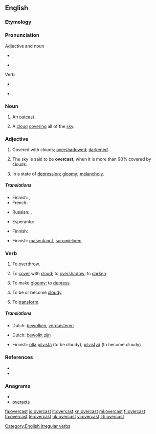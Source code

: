 {{wikipedia|dab=overcast (disambiguation)|overcast}}
==English==

===Etymology===
{{compound|over|cast}}

===Pronunciation===
;Adjective and noun
* {{a|UK}} {{IPA|/ˈəʊvə(ɹ).kæst/}}, {{SAMPA|/"@Uv@(r).k{st/}}
*: {{audio|en-uk-overcast.ogg|Audio (UK)}}
* {{a|US}} {{IPA|/ˈɔʊvɚ.kæst/}}, {{SAMPA|/"OUv@`.k{st/}}

;Verb
* {{a|UK}} {{IPA|/əʊvə(ɹ)ˈkæst/}}, {{SAMPA|/@Uv@(r)"k{st/}}
*: {{rhymes|æst}}
* {{a|US}} {{IPA|/ɔʊvɚˈkæst/}}, {{SAMPA|/OUv@`"k{st/}}
*: {{rhymes|æst}}

===Noun===
{{en-noun}}

# {{obsolete}} An [[outcast]].
# A [[cloud]] [[cover]]ing all of the [[sky]].

===Adjective===
{{en-adj}}

# Covered with clouds; [[overshadow]]ed; [[darken]]ed.
# {{meteorology}} The sky is said to be '''overcast''', when it is more than 90% covered by clouds.
# In a state of [[depression]]; [[gloomy]]; [[melancholy]].

=====Translations=====
{{trans-top|covered with clouds; overshadowed; darkened}}
* Finnish: {{t-|fi|pilvinen}}, {{t+|fi|synkkä}}
* French: {{t+|fr|nuageux}}
{{trans-mid}}
* Russian: {{t|ru|облачный}}, {{t+|ru|пасмурный}}
{{trans-bottom}}

{{trans-top|meteorological term}}
* Esperanto: {{t-|eo|nuboplena|xs=Esperanto}}
{{trans-mid}}
* Finnish: {{t-|fi|pilvinen}}
{{trans-bottom}}

{{trans-top|in a state of depression; gloomy; melancholy}}
* Finnish: [[masentunut]], [[surumielinen]]
{{trans-mid}}
{{trans-bottom}}

===Verb===
{{en-verb|overcasts|overcasting|overcast}}

# {{context|transitive|obsolete}} To [[overthrow]].
# {{transitive}} To [[cover]] with [[cloud]]; to [[overshadow]]; to [[darken]].
# {{transitive}} To make [[gloomy]]; to [[depress]].
# {{context|intransitive|obsolete}} To be or become [[cloudy]].
# {{context|transitive|obsolete}} To [[transform]].

=====Translations=====
{{trans-top|to cover with cloud; to overshadow; to darken}}
* Dutch: [[bewolken]], [[verduisteren]]
{{trans-mid}}
{{trans-bottom}}

{{trans-top|to be cloudy}}
* Dutch: [[bewolkt]] [[zijn]]
{{trans-mid}}
* Finnish: [[olla]] [[pilvinen|pilvistä]] (to be cloudy), [[pilvistyä]] (to become cloudy)
{{trans-bottom}}

===References===
* {{R:Century 1911}}
* {{R:Webster 1913}}

===Anagrams===
* {{alphagram|aceorstv}}
* [[overacts#English|overacts]]

[[Category:English irregular verbs]]

[[fa:overcast]]
[[io:overcast]]
[[it:overcast]]
[[kn:overcast]]
[[ml:overcast]]
[[fi:overcast]]
[[ta:overcast]]
[[te:overcast]]
[[uk:overcast]]
[[vi:overcast]]
[[zh:overcast]]